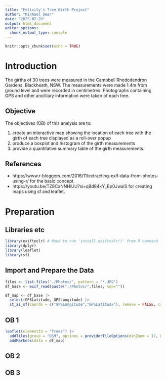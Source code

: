 ```yaml
---
title: "Felicity's Tree Girth Project"
author: "Michael Dear"
date: "2025-07-20"
output: html_document
editor_options: 
  chunk_output_type: console
---
```


```r
knitr::opts_chunk$set(echo = TRUE)
```

# Introduction
The girths of 30 trees were measured in the Campbell Rhododendron Gardens, Blackheath, NSW. The measurements were made 1.4m from ground level and were recorded in centimetres. Photographs containing GPS and other ancilliary information were taken of each tree.

## Objective
The objectives (OB) of this analysis are to:

1. create an interactive map showing the location of each tree with the girth of each tree displayed as a roll-over popup
2. produce a boxplot and histogram of the girth measurements
3. provide a quantitative summary table of the girth measurements.

## References

* https://www.r-bloggers.com/2016/11/extracting-exif-data-from-photos-using-r/ for the basic concept.
* https://youtu.be/TZ8CxNNHiUU?si=qBd84kY_Ep0JwaiS for creating maps using sf and leaflet.

# Preparation
## Libraries etc
```r
library(exiftoolr) # Need to run 'install_exiftoolr()' from R command line after install.packages('exiftoolr')
library(dplyr)
library(leaflet)
library(sf)
```


## Import and Prepare the Data
```r
files <- list.files("./Photos/", pattern = "*.JPG")
df_base <- exif_read(paste("./Photos/",files, sep="")) 
```

```r
df_map <- df_base |> 
  select(GPSLatitude, GPSLongitude) |> 
  st_as_sf(coords = c("GPSLongitude","GPSLatitude"), remove = FALSE, crs = 4326)
```


## OB 1
```r
leaflet(elementId = "Trees") |>
  addTiles(group = "OSM", options = providerTileOptions(minZoom = 17, maxZoom = 20)) |>
  addMarkers(data = df_map)
```

## OB 2

## OB 3
